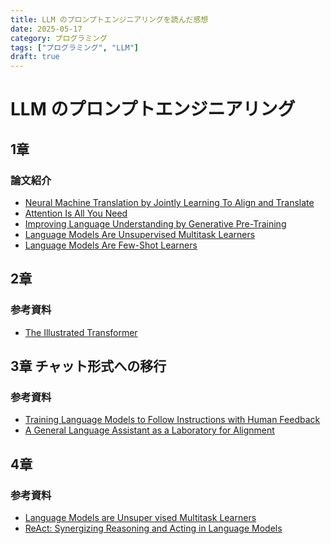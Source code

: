 ```yaml
---
title: LLM のプロンプトエンジニアリングを読んだ感想
date: 2025-05-17
category: プログラミング
tags: ["プログラミング", "LLM"]
draft: true
---
```


# LLM のプロンプトエンジニアリング

## 1章 

### 論文紹介

- [Neural Machine Translation by Jointly Learning To Align and Translate](https://arxiv.org/pdf/1409.0473)
- [Attention Is All You Need](https://arxiv.org/pdf/1706.03762)
- [Improving Language Understanding by Generative Pre-Training](https://cdn.openai.com/research-covers/language-unsupervised/language_understanding_paper.pdf)
- [Language Models Are Unsupervised Multitask Learners](https://cdn.openai.com/better-language-models/language_models_are_unsupervised_multitask_learners.pdf)
- [Language Models Are Few-Shot Learners](https://arxiv.org/pdf/2005.14165)


## 2章

### 参考資料

- [The Illustrated Transformer](https://jalammar.github.io/illustrated-transformer/)

## 3章 チャット形式への移行

### 参考資料

- [Training Language Models to Follow Instructions with Human Feedback](https://arxiv.org/pdf/2203.02155)
- [A General Language Assistant as a Laboratory for Alignment](https://arxiv.org/pdf/2112.00861)

## 4章

### 参考資料

- [Language Models are Unsuper vised Multitask Learners](https://cdn.openai.com/better-language-models/language_models_are_unsupervised_multitask_learners.pdf)
- [ReAct: Synergizing Reasoning and Acting in Language Models](https://arxiv.org/pdf/2210.03629)
